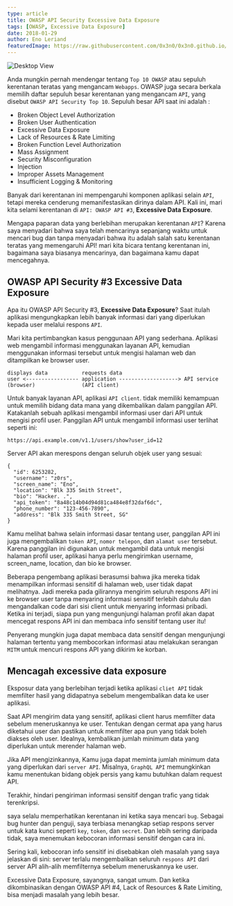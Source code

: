 ```yaml
---
type: article
title: OWASP API Security Excessive Data Exposure
tags: [OWASP, Excessive Data Exposure]
date: 2018-01-29
author: Eno Leriand
featuredImage: https://raw.githubusercontent.com/0x3n0/0x3n0.github.io/master/assets/img/blogging/owasp.jpg
---
```


![Desktop View](https://raw.githubusercontent.com/0x3n0/0x3n0.github.io/master/assets/img/blogging/owasp.jpg)

Anda mungkin pernah mendengar tentang `Top 10 OWASP` atau sepuluh kerentanan teratas yang mengancam `Webapps`. OWASP juga secara berkala memilih daftar sepuluh besar kerentanan yang mengancam `API`, yang disebut `OWASP API Security Top 10`. Sepuluh besar API saat ini adalah :

- Broken Object Level Authorization 
- Broken User Authentication
- Excessive Data Exposure
- Lack of Resources & Rate Limiting
- Broken Function Level Authorization
- Mass Assignment
- Security Misconfiguration 
- Injection
- Improper Assets Management
- Insufficient Logging & Monitoring

Banyak dari kerentanan ini mempengaruhi komponen aplikasi selain `API`, tetapi mereka cenderung memanifestasikan dirinya dalam API. Kali ini, mari kita selami kerentanan di `API: OWASP API #3`, **Excessive Data Exposure**.

Mengapa paparan data yang berlebihan merupakan kerentanan `API`? Karena saya menyadari bahwa saya telah mencarinya sepanjang waktu untuk mencari bug dan tanpa menyadari bahwa itu adalah salah satu kerentanan teratas yang memengaruhi API! mari kita bicara tentang kerentanan ini, bagaimana saya biasanya mencarinya, dan bagaimana kamu dapat mencegahnya.

## OWASP API Security #3 Excessive Data Exposure
Apa itu OWASP API Security #3, **Excessive Data Exposure**? Saat itulah aplikasi mengungkapkan lebih banyak informasi dari yang diperlukan kepada user melalui respons `API`.

Mari kita pertimbangkan kasus penggunaan API yang sederhana. Aplikasi web mengambil informasi menggunakan layanan API, kemudian menggunakan informasi tersebut untuk mengisi halaman web dan ditampilkan ke browser user.

```
displays data           requests data
user <----------------- application -------------------> API service
(browser)               (API client) 
```

Untuk banyak layanan API, aplikasi `API client`. tidak memiliki kemampuan untuk memilih bidang data mana yang dikembalikan dalam panggilan API. Katakanlah sebuah aplikasi mengambil informasi user dari API untuk mengisi profil user. Panggilan API untuk mengambil informasi user terlihat seperti ini:

```
https://api.example.com/v1.1/users/show?user_id=12
```

Server API akan merespons dengan seluruh objek user yang sesuai:

```
{ 
  "id": 6253282, 
  "username": "z0rs", 
  "screen_name": "Eno", 
  "location": "Blk 335 Smith Street", 
  "bio": "Hacker. .", 
  "api_token": "8a48c14b04d94d81ca484e8f32daf6dc", 
  "phone_number": "123-456-7890", 
  "address": "Blk 335 Smith Street, SG" 
}

```

Kamu melihat bahwa selain informasi dasar tentang user, panggilan API ini juga mengembalikan `token API`, `nomor telepon`, dan `alamat user` tersebut. Karena panggilan ini digunakan untuk mengambil data untuk mengisi halaman profil user, aplikasi hanya perlu mengirimkan username, screen_name, location, dan bio ke browser.

Beberapa pengembang aplikasi berasumsi bahwa jika mereka tidak menampilkan informasi sensitif di halaman web, user tidak dapat melihatnya. Jadi mereka pada gilirannya mengirim seluruh respons API ini ke browser user tanpa menyaring informasi sensitif terlebih dahulu dan mengandalkan code dari sisi client untuk menyaring informasi pribadi. Ketika ini terjadi, siapa pun yang mengunjungi halaman profil akan dapat mencegat respons API ini dan membaca info sensitif tentang user itu!

Penyerang mungkin juga dapat membaca data sensitif dengan mengunjungi halaman tertentu yang membocorkan informasi atau melakukan serangan `MITM` untuk mencuri respons API yang dikirim ke korban.

## Mencagah excessive data exposure

Eksposur data yang berlebihan terjadi ketika aplikasi `cliet API` tidak memfilter hasil yang didapatnya sebelum mengembalikan data ke user aplikasi.

Saat API mengirim data yang sensitif, aplikasi client harus memfilter data sebelum meneruskannya ke user. Tentukan dengan cermat apa yang harus diketahui user dan pastikan untuk memfilter apa pun yang tidak boleh diakses oleh user. Idealnya, kembalikan jumlah minimum data yang diperlukan untuk merender halaman web.

Jika API mengizinkannya, Kamu juga dapat meminta jumlah minimum data yang diperlukan dari `server API`. Misalnya, `GraphQL API` memungkinkan kamu menentukan bidang objek persis yang kamu butuhkan dalam request API.

Terakhir, hindari pengiriman informasi sensitif dengan trafic yang tidak terenkripsi.

saya selalu memperhatikan kerentanan ini ketika saya mencari `bug`. Sebagai bug hunter dan penguji, saya terbiasa menangkap setiap respons server untuk kata kunci seperti `key`, `token`, dan `secret`. Dan lebih sering daripada tidak, saya menemukan kebocoran informasi sensitif dengan cara ini.

Sering kali, kebocoran info sensitif ini disebabkan oleh masalah yang saya jelaskan di sini: server terlalu mengembalikan seluruh `respons API` dari server API alih-alih memfilternya sebelum meneruskannya ke user.

Excessive Data Exposure, sayangnya, sangat umum. Dan ketika dikombinasikan dengan OWASP API #4, Lack of Resources & Rate Limiting, bisa menjadi masalah yang lebih besar.
